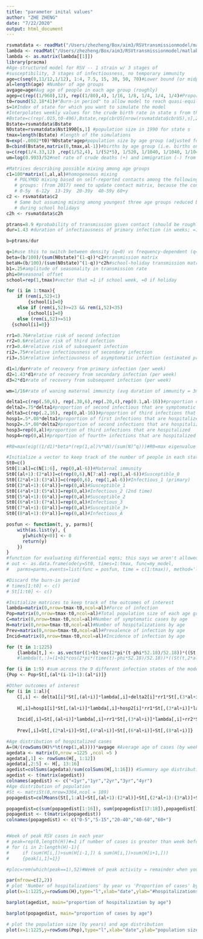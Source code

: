 ```yaml
---
title: "parameter inital values"
author: "ZHE ZHENG"
date: "7/22/2020"
output: html_document
---
```

```r
rsvmatdata <- readMat("/Users/zhezheng/Box/aim3/RSVtransmissionmodel/matlabcode/rsvmatdata.mat")
lambda <- readMat("/Users/zhezheng/Box/aim3/RSVtransmissionmodel/matlabcode/lambda.mat")
lambda <- as.matrix(lambda[[1]])
library(pracma)
#Age-structured model for RSV -- 1 strain w/ 3 stages of
#susceptibility, 3 stages of infectiousness, no temporary immunity 
age=c(seq(0,11/12,1/12), 1:4, 7.5, 15, 30, 50, 70)#Lower bound (or midpoint) of different age groups
al=length(age) #Number of age groups
avgage=age#Avg age of people in each age group (roughly)
agep=c(rep((1/960),12), rep((1/80),4), 1/16, 1/8, 1/4, 1/4, 1/4)#Proportion of population in each age group (approx to start)
t0=round(52.18*41)#"Burn-in period" to allow model to reach quasi-equilibrium before evaluating output
s=1#Index of state for which you want to simulate the model 
#Interpolates weekly values for the crude birth rate in state s from the annual values
#Bstate=c(rep(.015,t0-496),Bstate,rep(cbrUS[nrow(rsvmatdata$cbrUS),s],260))#Fill in with constant values before/after known values
Bstate=rsvmatdata$Bstate
N0state=rsvmatdata$Nst1990[s,1] #population size in 1990 for state s
tmax=length(Bstate) #length of the simulations
N=exp(-.0002*t0)*N0state*agep#population size by age group (adjusted for population growth during the burn-in period)
B=cbind(Bstate,matrix(0,tmax,al-1))#births by age group (i.e. births only enter the first age group, 0 for all other age groups)
u=c(rep(1/4.33,12) ,rep(1/52,4), 1/(52*5), 1/520, 1/1040, 1/1040, 1/1040)#rate for aging out of each age class (per person per week)
um=log(0.993)/52#net rate of crude deaths (+) and immigration (-) from all age groups (per week): can adjust this to approximate population growth in state

#Matrices describing possible mixing among age groups
c1=100*matrix(1,al,al)#homogeneous mixing
   # POLYMOD mixing based on self-reported contacts among the following age
   # groups: (from 2017) need to update contact matrix, because the contact pattern in Netherland is very different than that of the U.S.
   # 0-5y  6-12y  13-19y  20-39y  40-59y 60+y  
c2 <- rsvmatdata$c2
   # Same but assuming mixing among youngest three age groups reduced by 60%
   # during school holidays
c2h <- rsvmatdata$c2h

ptrans=8.9 #probability of transmission given contact (should be roughly equivalent to R0)
dur=1.43 #duration of infectiousness of primary infection (in weeks; =10 days)

b=ptrans/dur

q=1#use this to switch between density (q=0) vs frequency-dependent (q=1) transmission
beta=(b/100)/(sum(N0state)^(1-q))*c2#transmission matrix
betaH=(b/100)/(sum(N0state)^(1-q))*c2h#school-holiday transmission matrix
b1=.25#amplitude of seasonality in transmission rate
phi=0#seasonal offset
school=rep(1,tmax)#vector that =1 if school week, =0 if holiday

for (i in 1:tmax){
    if (rem(i,52)<1)
        {school[i]=0}
    else if (rem(i,52)>=23 && rem(i,52)<35)
        {school[i]=0}
    else (rem(i,52)>=51)
  {school[i]=0}}

rr1=0.76#relative risk of second infection 
rr2=0.6#relative risk of third infection 
rr3=0.4#relative risk of subsequent infection
ri2=.75#relative infectiousness of secondary infection
ri3=.51#relative infectiousness of asymptomatic infection (estimated previously)

d1=1/dur#rate of recovery from primary infection (per week)
d2=1.43*d1#rate of recovery from secondary infection (per week)
d3=2*d1#rate of recovery from subsequent infection (per week)

wm=1/16#rate of waning maternal immunity (avg duration of immunity = 3mo) 

delta1=c(rep(.50,6), rep(.30,6),rep(.20,4),rep(0.1,al-16))#proportion of first infections that are symptomatic (by age)
delta2=.75*delta1#proportion of second infectious that are symptomatic 
delta3=c(rep(.2,16), rep(0,al-16))#proportion of third infections that are symptomatic
hosp1=.5*.08*delta1#proportion of first infections that are hospitalized
hosp2=.5*.08*delta2#proportion of second infections that are hospitalized
hosp3=rep(0,al)#proportion of third infections that are hospitalized
hosp4=rep(0,al)#proportion of fourth+ infections that are hospitalized

#R0=max(eig((1/d1)*beta*(rep(1,al)%*%N)/(sum(N)^q)))#R0=max eigenvalue of the next generation matrix/ dimension not correct in matlab code

#Initialize a vector to keep track of the number of people in each state
St0=c()
St0[1:al]=c(N[1:6], rep(0,al-6))#Maternal immunity
St0[(al+1):(2*al)]=c(rep(0,6),N[7:al]-rep(1,al-6))#Susceptible_0
St0[(2*al+1):(3*al)]=c(rep(0,6), rep(1,al-6))#Infectious_1 (primary) 
St0[(3*al+1):(4*al)]=rep(0,al)#Susceptible_1
St0[(4*al+1):(5*al)]=rep(0,al)#Infectious_2 (2nd time)
St0[(5*al+1):(6*al)]=rep(0,al)#Susceptible_2
St0[(6*al+1):(7*al)]=rep(0,al)#Infectious_3
St0[(7*al+1):(8*al)]=rep(0,al)#Susceptible_3+
St0[(8*al+1):(9*al)]=rep(0,al)#Infectious_A 

posfun <- function(t, y, parms){
    with(as.list(y), {
      y[which(y<0)] <- 0  
      return(y)
    })
}
#function for evaluating differential eqns; this says we aren't allowed to have negative values
# out <- as.data.frame(ode(y=St0, times=1:tmax, func=my_model,
# 	parms=parms,events=list(func = posfun, time = c(1:tmax)), method='lsoda'))

#Discard the burn-in period
# times[1:t0] <- c()
# St[1:t0] <- c()

#Initialize matrices to keep track of the outcomes of interest
lambda=matrix(0,nrow=tmax-t0,ncol=al)#Force of infection
Pop=matrix(0,nrow=tmax-t0,ncol=al)#Total population size of each age group
C=matrix(0,nrow=tmax-t0,ncol=al)#Number of symptomatic cases by age
H=matrix(0,nrow=tmax-t0,ncol=al)#Number of hospitalizations by age
Prev=matrix(0,nrow=tmax-t0,ncol=al)#Prevalence of infection by age
Incid=matrix(0,nrow=tmax-t0,ncol=al)#Incidence of infection by age

for (t in 1:1225)
    {lambda[t,] <- as.vector((1+b1*cos(2*pi*(t-phi*52.18)/52.18))*((St[t,(2*al+1):(3*al)]+rho1*St[t,(4*al+1):(5*al)]+rho2*St[t,(6*al+1):(7*al)]+rho2*St[t,(8*al+1):(9*al)])%*%beta)/sum(St[t,]))}
    #lambda(t,:)=(1+b1*cos(2*pi*(time(t)-phi*52.18)/52.18))*((St(t,2*al+1:3*al)+ri2*St(t,4*al+1:5*al)+ri3*St(t,6*al+1:7*al)+ri3*St(t,8*al+1:9*al))*(beta*school(round(time(t)))+betaH*(1-school(round(time(t))))))/(sum(St(t,:))^q)

for (i in 1:9) #sum across the 9 different infection states of the model
{Pop <- Pop+St[,(al*(i-1)+1):(al*i)]}

#Other outcomes of interest
for (i in 1:al){
    C[,i] <- delta1[i]*St[,(al+i)]*lambda[,i]+delta2[i]*rr1*St[,(3*al+i)]*lambda[,i]+delta3[i]*rr2*St[,(5*al+i)]*lambda[,i]+delta3[i]*rr3*St[,(7*al+i)]*lambda[,i]
    
    H[,i]=hosp1[i]*St[,(al+i)]*lambda[,i]+hosp2[i]*rr1*St[,(3*al+i)]*lambda[,i]+hosp3[i]*rr2*St[,(5*al+i)]*lambda[,i]+hosp4[i]*rr3*St[,(7*al+i)]*lambda[,i]
    
    Incid[,i]=St[,(al+i)]*lambda[,i]+rr1*St[,(3*al+i)]*lambda[,i]+rr2*St[,(5*al+i)]*lambda[,i]+rr3*St[,(7*al+i)]*lambda[,i]
    
    Prev[,i]=St[,(2*al+i)]+St[,(4*al+i)]+St[,(6*al+i)]+St[,(8*al+i)]}

#Age distribution of hospitalized cases
A=(H/(rowSums(H)%*%t(rep(1,al))))*avgage #Average age of cases (by week)
agedata <- matrix(0,nrow =1225 ,ncol =5 )
agedata[,1] <- rowSums(H[, 1:12])
agedata[,2:5] <- H[, 13:16]
agedist=colSums(agedata)/sum(colSums(H[,1:16])) #Summary age distribution of hospitalized cases
agedist <- t(matrix(agedist))
colnames(agedist) <- c("<1yr","1yr","2yr","3yr","4yr")
#Age distribution of population
#St <- matriSt(0,nrow=3364,ncol = 189)
popagedist=colMeans(St[,1:al]+St[,(al+1):(2*al)]+St[,(2*al+1):(3*al)]+St[,(3*al+1):(4*al)]+St[,(4*al+1):(5*al)]+St[,(5*al+1):(6*al)]+St[,(6*al+1):(7*al)]+St[,(7*al+1):(8*al)]+St[,(8*al+1):(9*al)])/(mean(rowSums(St)))

popagedist=c(sum(popagedist[1:16]), sum(popagedist[17:18]),popagedist[19:al])#Aggregated into <5y, 5-20y, 20-40y, 40-60y, 60+y
popagedist <- t(matrix(popagedist))
colnames(popagedist) <- c("0-5","5-15","20-40","40-60","60+")


#Week of peak RSV cases in each year
# peak=rep(0,length(H))#=1 if number of cases is greater than week before and after, =0 otherwise
# for (i in 2:length(H)-1){
#     if (sum(H[i,])>sum(H[i-1,]) & sum(H[i,])>sum(H[i+1,]))
#     {peak[i,1]=1}}

#ploc=rem(which(peak==1),52)#Week of peak activity = remainder when you divide the indices of where peak > 0 by 52

par(mfrow=c(2,2))
# plot 'Number of hospitalizations' by year vs 'Proportion of cases' by age
plot(x=1:1225,y=rowSums(H),type="l",xlab="date",ylab="#hospitalizations",main='Number of hospitalizations')

barplot(agedist, main="proportion of hospitalization by age")

barplot(popagedist, main="proportion of cases by age")

# plot the population size (by years) and age distribution
plot(x=1:1225,y=rowSums(Pop),type="l",xlab="date",ylab="population size",main='Population Size')

```

